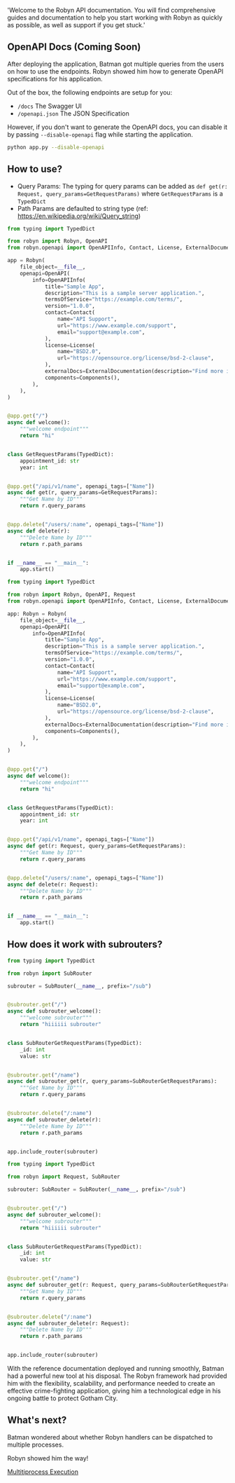   'Welcome to the Robyn API documentation. You will find comprehensive guides and documentation to help you start working with Robyn as quickly as possible, as well as support if you get stuck.'


## OpenAPI Docs (Coming Soon)

After deploying the application, Batman got multiple queries from the users on how to use the endpoints. Robyn showed him how to generate OpenAPI specifications for his application.

Out of the box, the following endpoints are setup for you:

- `/docs` The Swagger UI
- `/openapi.json` The JSON Specification


However, if you don't want to generate the OpenAPI docs, you can disable it by passing `--disable-openapi` flag while starting the application.

```bash
python app.py --disable-openapi
```

## How to use?

- Query Params: The typing for query params can be added as `def get(r: Request, query_params=GetRequestParams)` where `GetRequestParams` is a `TypedDict`
- Path Params are defaulted to string type (ref: https://en.wikipedia.org/wiki/Query_string)

<CodeGroup title="Basic App">

```python {{ title: 'untyped' }}
from typing import TypedDict

from robyn import Robyn, OpenAPI
from robyn.openapi import OpenAPIInfo, Contact, License, ExternalDocumentation, Components

app = Robyn(
    file_object=__file__,
    openapi=OpenAPI(
        info=OpenAPIInfo(
            title="Sample App",
            description="This is a sample server application.",
            termsOfService="https://example.com/terms/",
            version="1.0.0",
            contact=Contact(
                name="API Support",
                url="https://www.example.com/support",
                email="support@example.com",
            ),
            license=License(
                name="BSD2.0",
                url="https://opensource.org/license/bsd-2-clause",
            ),
            externalDocs=ExternalDocumentation(description="Find more info here", url="https://example.com/"),
            components=Components(),
        ),
    ),
)


@app.get("/")
async def welcome():
    """welcome endpoint"""
    return "hi"


class GetRequestParams(TypedDict):
    appointment_id: str
    year: int


@app.get("/api/v1/name", openapi_tags=["Name"])
async def get(r, query_params=GetRequestParams):
    """Get Name by ID"""
    return r.query_params


@app.delete("/users/:name", openapi_tags=["Name"])
async def delete(r):
    """Delete Name by ID"""
    return r.path_params


if __name__ == "__main__":
    app.start()
```

```python {{ title: 'typed' }}
from typing import TypedDict

from robyn import Robyn, OpenAPI, Request
from robyn.openapi import OpenAPIInfo, Contact, License, ExternalDocumentation, Components

app: Robyn = Robyn(
    file_object=__file__,
    openapi=OpenAPI(
        info=OpenAPIInfo(
            title="Sample App",
            description="This is a sample server application.",
            termsOfService="https://example.com/terms/",
            version="1.0.0",
            contact=Contact(
                name="API Support",
                url="https://www.example.com/support",
                email="support@example.com",
            ),
            license=License(
                name="BSD2.0",
                url="https://opensource.org/license/bsd-2-clause",
            ),
            externalDocs=ExternalDocumentation(description="Find more info here", url="https://example.com/"),
            components=Components(),
        ),
    ),
)


@app.get("/")
async def welcome():
    """welcome endpoint"""
    return "hi"


class GetRequestParams(TypedDict):
    appointment_id: str
    year: int


@app.get("/api/v1/name", openapi_tags=["Name"])
async def get(r: Request, query_params=GetRequestParams):
    """Get Name by ID"""
    return r.query_params


@app.delete("/users/:name", openapi_tags=["Name"])
async def delete(r: Request):
    """Delete Name by ID"""
    return r.path_params


if __name__ == "__main__":
    app.start()
```

</CodeGroup>

## How does it work with subrouters?

<CodeGroup title="Subrouters">

```python {{ title: 'untyped' }}
from typing import TypedDict

from robyn import SubRouter

subrouter = SubRouter(__name__, prefix="/sub")


@subrouter.get("/")
async def subrouter_welcome():
    """welcome subrouter"""
    return "hiiiiii subrouter"


class SubRouterGetRequestParams(TypedDict):
    _id: int
    value: str


@subrouter.get("/name")
async def subrouter_get(r, query_params=SubRouterGetRequestParams):
    """Get Name by ID"""
    return r.query_params


@subrouter.delete("/:name")
async def subrouter_delete(r):
    """Delete Name by ID"""
    return r.path_params


app.include_router(subrouter)
```

```python {{ title: 'typed' }}
from typing import TypedDict

from robyn import Request, SubRouter

subrouter: SubRouter = SubRouter(__name__, prefix="/sub")


@subrouter.get("/")
async def subrouter_welcome():
    """welcome subrouter"""
    return "hiiiiii subrouter"


class SubRouterGetRequestParams(TypedDict):
    _id: int
    value: str


@subrouter.get("/name")
async def subrouter_get(r: Request, query_params=SubRouterGetRequestParams):
    """Get Name by ID"""
    return r.query_params


@subrouter.delete("/:name")
async def subrouter_delete(r: Request):
    """Delete Name by ID"""
    return r.path_params


app.include_router(subrouter)
```

</CodeGroup>

With the reference documentation deployed and running smoothly, Batman had a powerful new tool at his disposal. The Robyn framework had provided him with the flexibility, scalability, and performance needed to create an effective crime-fighting application, giving him a technological edge in his ongoing battle to protect Gotham City.


## What's next?


Batman wondered about whether Robyn handlers can be dispatched to multiple processes.

Robyn showed him the way!

[Multitiprocess Execution](/documentation/api_reference/multiprocess_execution)



